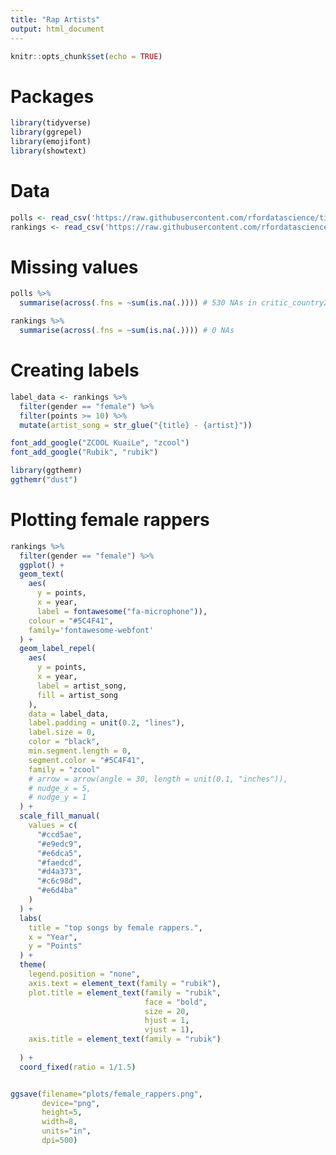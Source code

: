 ```yaml
---
title: "Rap Artists"
output: html_document
---
```


```r
knitr::opts_chunk$set(echo = TRUE)
```

# Packages

```r
library(tidyverse)
library(ggrepel)
library(emojifont)
library(showtext)
```

# Data

```r
polls <- read_csv('https://raw.githubusercontent.com/rfordatascience/tidytuesday/master/data/2020/2020-04-14/polls.csv')
rankings <- read_csv('https://raw.githubusercontent.com/rfordatascience/tidytuesday/master/data/2020/2020-04-14/rankings.csv')
```

# Missing values

```r
polls %>% 
  summarise(across(.fns = ~sum(is.na(.)))) # 530 NAs in critic_country2

rankings %>% 
  summarise(across(.fns = ~sum(is.na(.)))) # 0 NAs
```

# Creating labels 

```r
label_data <- rankings %>% 
  filter(gender == "female") %>% 
  filter(points >= 10) %>% 
  mutate(artist_song = str_glue("{title} - {artist}"))
```

```r
font_add_google("ZCOOL KuaiLe", "zcool")
font_add_google("Rubik", "rubik")

library(ggthemr)
ggthemr("dust")
```


# Plotting female rappers

```r
rankings %>% 
  filter(gender == "female") %>% 
  ggplot() +
  geom_text(
    aes(
      y = points, 
      x = year,
      label = fontawesome("fa-microphone")),
    colour = "#5C4F41",
    family='fontawesome-webfont'
  ) +
  geom_label_repel(
    aes(
      y = points, 
      x = year, 
      label = artist_song,
      fill = artist_song
    ), 
    data = label_data,
    label.padding = unit(0.2, "lines"), 
    label.size = 0,
    color = "black",
    min.segment.length = 0,
    segment.color = "#5C4F41",
    family = "zcool"
    # arrow = arrow(angle = 30, length = unit(0.1, "inches")),
    # nudge_x = 5,
    # nudge_y = 1
  ) +
  scale_fill_manual(
    values = c(
      "#ccd5ae",
      "#e9edc9",
      "#e6dca5",
      "#faedcd",
      "#d4a373",
      "#c6c98d",
      "#e6d4ba"
    )
  ) +
  labs(
    title = "top songs by female rappers.",
    x = "Year",
    y = "Points"
  ) +
  theme(
    legend.position = "none",
    axis.text = element_text(family = "rubik"),
    plot.title = element_text(family = "rubik", 
                              face = "bold",
                              size = 20,
                              hjust = 1,
                              vjust = 1),
    axis.title = element_text(family = "rubik")
    
  ) +
  coord_fixed(ratio = 1/1.5)


ggsave(filename="plots/female_rappers.png", 
       device="png", 
       height=5, 
       width=8, 
       units="in", 
       dpi=500)

```


